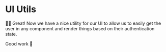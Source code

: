 # UI Utils

<EpicVideo url="https://www.epicweb.dev/workshops/authentication-strategies-and-implementation/login/secure-password-authentication-with-bcrypt-compare-in-nodejs/solution" />

👨‍💼 Great! Now we have a nice utility for our UI to allow us to easily get the
user in any component and render things based on their authentication state.

Good work 👏
